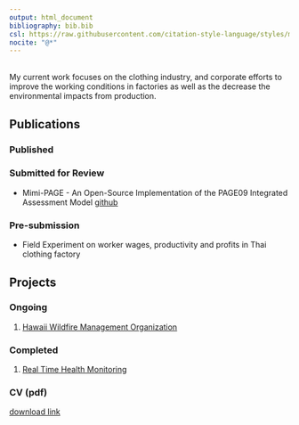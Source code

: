 ```yaml
---
output: html_document
bibliography: bib.bib
csl: https://raw.githubusercontent.com/citation-style-language/styles/master/apa.csl
nocite: "@*"
---
```


<br>
My current work focuses on the clothing industry, and corporate efforts to improve the working conditions in factories as well as the decrease the environmental impacts from production.

## Publications {.tabset}

### Published
<div id="refs"></div>

### Submitted for Review
 * Mimi-PAGE - An Open-Source Implementation of
the PAGE09 Integrated Assessment Model [github](https://github.com/anthofflab/mimi-page.jl.git)

### Pre-submission
 * Field Experiment on worker wages, productivity and profits in Thai clothing factory

## Projects{.tabset}

### Ongoing
 1. [Hawaii Wildfire Management Organization](http://www.hawaiiwildfire.org/)

### Completed
 1. [Real Time Health Monitoring](https://www.fairtechcollective.org/experiments/)

### CV (pdf)
[download link](Lolloresume.pdf)
 